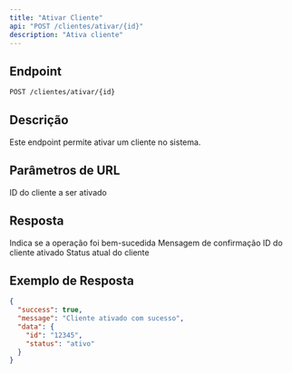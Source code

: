 ```yaml
---
title: "Ativar Cliente"
api: "POST /clientes/ativar/{id}"
description: "Ativa cliente"
---
```


## Endpoint

<CodeGroup>

```bash Requisição
POST /clientes/ativar/{id}
```

</CodeGroup>

## Descrição

Este endpoint permite ativar um cliente no sistema.

## Parâmetros de URL

<ParamField path="id" type="string" required>
  ID do cliente a ser ativado
</ParamField>

## Resposta

<ResponseField name="success" type="boolean">
  Indica se a operação foi bem-sucedida
</ResponseField>

<ResponseField name="message" type="string">
  Mensagem de confirmação
</ResponseField>

<ResponseField name="data" type="object">
  <Expandable title="properties">
    <ResponseField name="id" type="string">
      ID do cliente ativado
    </ResponseField>
    <ResponseField name="status" type="string">
      Status atual do cliente
    </ResponseField>
  </Expandable>
</ResponseField>

## Exemplo de Resposta

```json
{
  "success": true,
  "message": "Cliente ativado com sucesso",
  "data": {
    "id": "12345",
    "status": "ativo"
  }
}
```